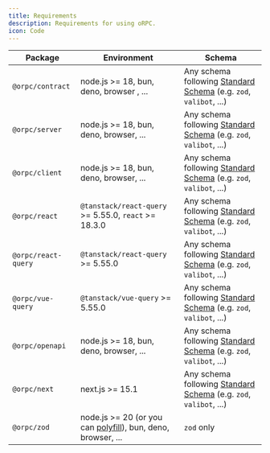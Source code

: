 ```yaml
---
title: Requirements
description: Requirements for using oRPC.
icon: Code
---
```


| Package | Environment | Schema |
|------------|------------|------------|
| `@orpc/contract` | node.js >= 18, bun, deno, browser , ... | Any schema following [Standard Schema](https://github.com/standard-schema/standard-schema) (e.g. `zod`, `valibot`, ...) |
| `@orpc/server` | node.js >= 18, bun, deno, browser, ... | Any schema following [Standard Schema](https://github.com/standard-schema/standard-schema) (e.g. `zod`, `valibot`, ...) |
| `@orpc/client` | node.js >= 18, bun, deno, browser, ... | Any schema following [Standard Schema](https://github.com/standard-schema/standard-schema) (e.g. `zod`, `valibot`, ...) |
| `@orpc/react` | `@tanstack/react-query` >= 5.55.0, `react` >= 18.3.0 | Any schema following [Standard Schema](https://github.com/standard-schema/standard-schema) (e.g. `zod`, `valibot`, ...) |
| `@orpc/react-query` | `@tanstack/react-query` >= 5.55.0 | Any schema following [Standard Schema](https://github.com/standard-schema/standard-schema) (e.g. `zod`, `valibot`, ...) |
| `@orpc/vue-query` | `@tanstack/vue-query` >= 5.55.0 | Any schema following [Standard Schema](https://github.com/standard-schema/standard-schema) (e.g. `zod`, `valibot`, ...) |
| `@orpc/openapi` | node.js >= 18, bun, deno, browser, ... | Any schema following [Standard Schema](https://github.com/standard-schema/standard-schema) (e.g. `zod`, `valibot`, ...) |
| `@orpc/next` | next.js >= 15.1 | Any schema following [Standard Schema](https://github.com/standard-schema/standard-schema) (e.g. `zod`, `valibot`, ...) |
| `@orpc/zod` | node.js >= 20 (or you can [polyfill](https://github.com/unnoq/orpc/blob/main/playgrounds/nextjs/src/polyfill.ts)), bun, deno, browser, ... | `zod` only |
